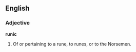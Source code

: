 ==English==

===Adjective===

'''runic'''

#Of or pertaining to a rune, to runes, or to the Norsemen.